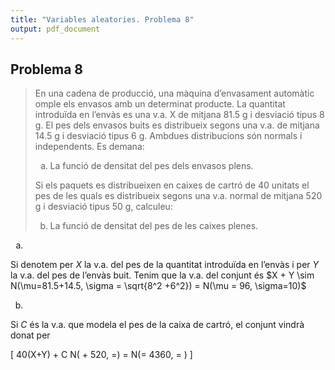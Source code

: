 ```yaml
---
title: "Variables aleatories. Problema 8"
output: pdf_document
---
```


## Problema 8

> En una cadena de producció, una màquina d’envasament automàtic omple els envasos amb un determinat producte. La quantitat introduïda en l'envàs es una v.a. X de mitjana 81.5 g i desviació tipus 8 g. El pes dels envasos buits es distribueix segons una v.a. de mitjana 14.5 g i desviació tipus 6 g. Ambdues distribucions són normals i independents. Es demana:
>
> a. La funció de densitat del pes dels envasos plens.
> 
> Si els paquets es distribueixen en caixes de cartró de 40 unitats el pes de les quals es distribueix segons una v.a. normal de mitjana 520 g i desviació tipus 50 g, calculeu:
>
> b) La funció de densitat del pes de les caixes plenes. 

a.

Si denotem per $X$ la v.a. del pes de la quantitat introduïda en l'envàs i per $Y$ la v.a. del pes de l'envàs buit. Tenim que la v.a. del conjunt és $X + Y \sim N(\mu=81.5+14.5, \sigma = \sqrt{8^2 +6^2}) = N(\mu = 96, \sigma=10)$


b.

Si $C$ és la v.a. que modela el pes de la caixa de cartró, el conjunt vindrà donat per

\[
40(X+Y) + C \sim N(\mu=40 \times 96 + 520, \sigma=\sqrt{40 \times 10^2 + 50^2}) = N(\mu = 4360, \sigma= \sqrt{6500})
\]